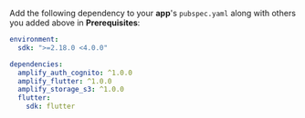 Add the following dependency to your **app**'s `pubspec.yaml` along with others you added above in **Prerequisites**:

```yaml
environment:
  sdk: ">=2.18.0 <4.0.0"

dependencies:
  amplify_auth_cognito: ^1.0.0
  amplify_flutter: ^1.0.0
  amplify_storage_s3: ^1.0.0
  flutter:
    sdk: flutter
```